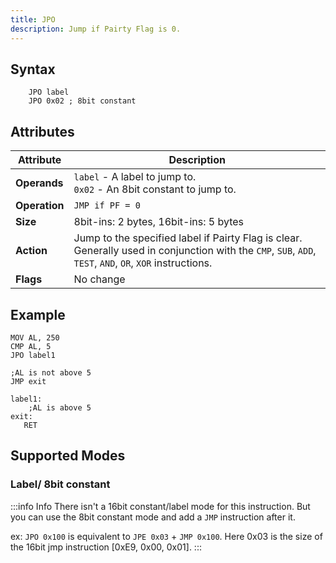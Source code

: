 ```yaml
---
title: JPO
description: Jump if Pairty Flag is 0.
---
```



## Syntax

```asm6502 showLineNumbers
    JPO label
    JPO 0x02 ; 8bit constant
```

## Attributes

| Attribute     | Description                                                                                                                                               |
| ------------- | --------------------------------------------------------------------------------------------------------------------------------------------------------- |
| **Operands**  | `label` - A label to jump to. <br/> `0x02` - An 8bit constant to jump to.                                                                                 |
| **Operation** | `JMP if PF = 0`                                                                                                                                           |
| **Size**      | 8bit-ins: 2 bytes, 16bit-ins: 5 bytes                                                                                                                     |
| **Action**    | Jump to the specified label if Pairty Flag is clear. Generally used in conjunction with the `CMP`, `SUB`, `ADD`, `TEST`, `AND`, `OR`, `XOR` instructions. |
| **Flags**     | No change                                                                                                                                                 |

## Example

```asm6502 showLineNumbers
MOV AL, 250
CMP AL, 5
JPO label1

;AL is not above 5
JMP exit

label1:
    ;AL is above 5
exit:
   RET
```

## Supported Modes

### Label/ 8bit constant

<LabeledInstructionAddressinng instructionName="JPO" />

:::info Info
There isn't a 16bit constant/label mode for this instruction. But you can use the 8bit constant mode and add a `JMP` instruction after it.

ex: `JPO 0x100` is equivalent to `JPE 0x03` + `JMP 0x100`. Here 0x03 is the size of the 16bit jmp instruction [0xE9, 0x00, 0x01].
:::
